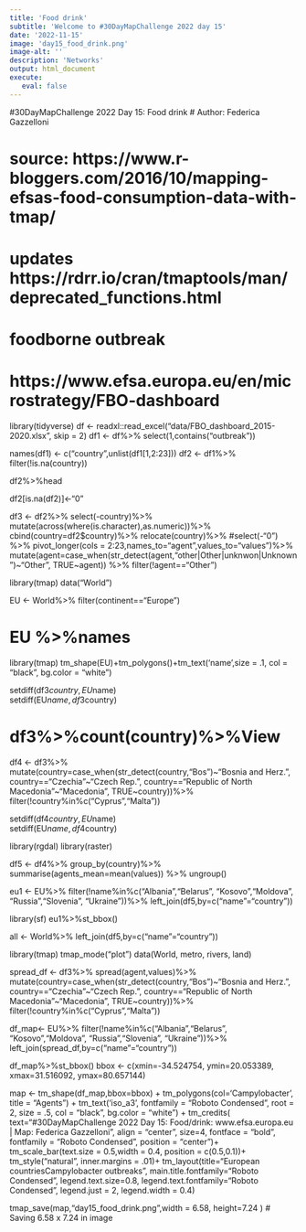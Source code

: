 ```yaml
---
title: 'Food drink'
subtitle: 'Welcome to #30DayMapChallenge 2022 day 15'
date: '2022-11-15'
image: 'day15_food_drink.png'
image-alt: ''
description: 'Networks'
output: html_document
execute: 
   eval: false
---
```

#30DayMapChallenge 2022 Day 15: Food drink
# Author: Federica Gazzelloni


# source: https://www.r-bloggers.com/2016/10/mapping-efsas-food-consumption-data-with-tmap/
# updates https://rdrr.io/cran/tmaptools/man/deprecated_functions.html

# foodborne outbreak
# https://www.efsa.europa.eu/en/microstrategy/FBO-dashboard

library(tidyverse)
df <- readxl::read_excel("data/FBO_dashboard_2015-2020.xlsx", 
                                      skip = 2)
df1 <- df%>%
  select(1,contains("outbreak"))


names(df1) <- c("country",unlist(df1[1,2:23]))
df2 <- df1%>%
  filter(!is.na(country))

df2%>%head  

df2[is.na(df2)]<-"0"

df3 <- df2%>%
  select(-country)%>%
  mutate(across(where(is.character),as.numeric))%>%
  cbind(country=df2$country)%>%
  relocate(country)%>%
  #select(-"0") %>%
  pivot_longer(cols = 2:23,names_to="agent",values_to="values")%>%
  mutate(agent=case_when(str_detect(agent,"other|Other|unknwon|Unknown")~"Other",
                         TRUE~agent)) %>%
  filter(!agent=="Other") 


  
library(tmap)
data("World")

EU <- World%>%
  filter(continent=="Europe")

# EU %>%names

library(tmap)
tm_shape(EU)+tm_polygons()+tm_text('name',size = .1,
                                   col = "black",
                                   bg.color = "white") 

setdiff(df3$country,EU$name)  
setdiff(EU$name,df3$country)  

# df3%>%count(country)%>%View

df4 <- df3%>%
  mutate(country=case_when(str_detect(country,"Bos")~"Bosnia and Herz.",
                           country=="Czechia"~"Czech Rep.",
                           country=="Republic of North Macedonia"~"Macedonia",
                           TRUE~country))%>%
  filter(!country%in%c("Cyprus","Malta"))

setdiff(df4$country,EU$name)  
setdiff(EU$name,df4$country) 


library(rgdal)
library(raster) 

df5 <- df4%>%
  group_by(country)%>%
  summarise(agents_mean=mean(values)) %>%
  ungroup()

eu1 <- EU%>%
  filter(!name%in%c("Albania","Belarus",
                    "Kosovo","Moldova",
                    "Russia","Slovenia",
                    "Ukraine"))%>%
  left_join(df5,by=c("name"="country"))

library(sf)
eu1%>%st_bbox()

all <- World%>%
  left_join(df5,by=c("name"="country"))

library(tmap)
tmap_mode("plot")
data(World, metro, rivers, land)


spread_df <-  df3%>%
    spread(agent,values)%>%
    mutate(country=case_when(str_detect(country,"Bos")~"Bosnia and Herz.",
                             country=="Czechia"~"Czech Rep.",
                             country=="Republic of North Macedonia"~"Macedonia",
                             TRUE~country))%>%
    filter(!country%in%c("Cyprus","Malta"))
    

df_map<-  EU%>%
    filter(!name%in%c("Albania","Belarus",
                      "Kosovo","Moldova",
                      "Russia","Slovenia",
                      "Ukraine"))%>%
    left_join(spread_df,by=c("name"="country"))


df_map%>%st_bbox()
bbox <- c(xmin=-34.524754,
          ymin=20.053389,
          xmax=31.516092,
          ymax=80.657144)
       

map <- tm_shape(df_map,bbox=bbox) +
  tm_polygons(col='Campylobacter',
              title = "Agents") +
  tm_text('iso_a3',
          fontfamily = "Roboto Condensed",
          root = 2,
          size = .5,
          col = "black",
          bg.color = "white") +
  tm_credits(
    text="#30DayMapChallenge 2022 Day 15: Food/drink\nDataSource: www.efsa.europa.eu | Map: Federica Gazzelloni",
    align = "center",
    size=4,
    fontface = "bold",
    fontfamily = "Roboto Condensed",
    position = "center")+
  tm_scale_bar(text.size = 0.5,width = 0.4,
               position = c(0.5,0.1))+
  tm_style("natural", 
           inner.margins = .01)+
  tm_layout(title="European countries\nFoodborne Campylobacter outbreaks",
            main.title.fontfamily="Roboto Condensed",
            legend.text.size=0.8,
            legend.text.fontfamily="Roboto Condensed",
            legend.just = 2,
            legend.width = 0.4)


tmap_save(map,"day15_food_drink.png",width = 6.58,
          height=7.24
          ) # Saving 6.58 x 7.24 in image


